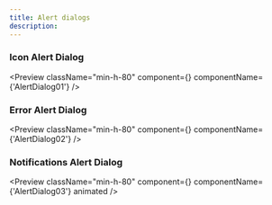 ```yaml
---
title: Alert dialogs
description:
---
```


### Icon Alert Dialog

<Preview
  className="min-h-80"
  component={<AlertDialog01 />}
  componentName={'AlertDialog01'}
/>

### Error Alert Dialog

<Preview
  className="min-h-80"
  component={<AlertDialog02 />}
  componentName={'AlertDialog02'}
/>

### Notifications Alert Dialog

<Preview
  className="min-h-80"
  component={<AlertDialog03 />}
  componentName={'AlertDialog03'}
  animated
/>
